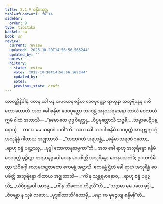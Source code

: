 ```yaml
---
title: 2.1.9 စန္ဒိမသုတ္တ
tableOfContents: false
sidebar:
  order: 9
type: tipitaka
basket: su
book: sn
review:
  current: review
  updated: '2025-10-20T14:56:56.565244'
  updated_by: ''
  notes: ''
  history:
  - state: review
    date: '2025-10-20T14:56:56.565244'
    updated_by: ''
    notes: ''
    previous_state: draft
---
```



<DynamicBreadcrumb />


<ReviewStatus review={frontmatter.review} showDetails={true} />

<HypothesisAnnotation frontmatter={frontmatter} />

<Division number="90" book="sn" e="ch" v="18" p="294">

<Paragraph number="412" book="sn">
သာဝတ္ထိနိဒါနံ. တေန ခေါ ပန သမယေန စန္ဒိမာ ဒေဝပုတ္တော ရာဟုနာ အသုရိန္ဒေန ဂဟိတော ဟောတိ. အထ ခေါ စန္ဒိမာ ဒေဝပုတ္တော ဘဂဝန္တံ အနုဿရမာနော တာယံ ဝေလာယံ ဣမံ ဂါထံ အဘာသိ—
</Paragraph>

<Paragraph number="413" type="verses" book="sn">
_“နမော တေ ဗုဒ္ဓ ဝီရတ္ထု,_  
_ဝိပ္ပမုတ္တောသိ သဗ္ဗဓိ;_  
_သမ္ဗာဓပဋိပန္နောသ္မိ,_  
_တဿ မေ သရဏံ ဘဝါ”တိ._  

</Paragraph>

<Paragraph number="414" book="sn">
အထ ခေါ ဘဂဝါ စန္ဒိမံ ဒေဝပုတ္တံ အာရဗ္ဘ ရာဟုံ အသုရိန္ဒံ ဂါထာယ အဇ္ဈဘာသိ—
</Paragraph>

<Paragraph number="415" type="verses" book="sn">
_“တထာဂတံ အရဟန္တံ,_  
_စန္ဒိမာ သရဏံ ဂတော;_  
_ရာဟု စန္ဒံ ပမုဉ္စဿု,_  
_ဗုဒ္ဓါ လောကာနုကမ္ပကာ”တိ._  

</Paragraph>

<Paragraph number="416" book="sn">
အထ ခေါ ရာဟု အသုရိန္ဒော စန္ဒိမံ ဒေဝပုတ္တံ မုဉ္စိတွာ တရမာနရူပေါ ယေန ဝေပစိတ္တိ အသုရိန္ဒော တေနုပသင်္ကမိ; ဥပသင်္ကမိတွာ သံဝိဂ္ဂေါ လောမဟဋ္ဌဇာတော ဧကမန္တံ အဋ္ဌာသိ. ဧကမန္တံ ဌိတံ ခေါ ရာဟုံ အသုရိန္ဒံ ဝေပစိတ္တိ အသုရိန္ဒော ဂါထာယ အဇ္ဈဘာသိ—
</Paragraph>

<Paragraph number="417" type="verses" book="sn">
_“ကိံ နု သန္တရမာနောဝ,_  
_ရာဟု စန္ဒံ ပမုဉ္စသိ;_  
_သံဝိဂ္ဂရူပေါ အာဂမ္မ,_  
_ကိံ နု ဘီတောဝ တိဋ္ဌသီ”တိ._  

</Paragraph>

<Paragraph number="418" type="verses" book="sn">
_“သတ္တဓာ မေ ဖလေ မုဒ္ဓါ,_  
_ဇီဝန္တော န သုခံ လဘေ;_  
_ဗုဒ္ဓဂါထာဘိဂီတောမှိ,_  
_နော စေ မုဉ္စေယျ စန္ဒိမန်”တိ._
</Paragraph>
</Division>